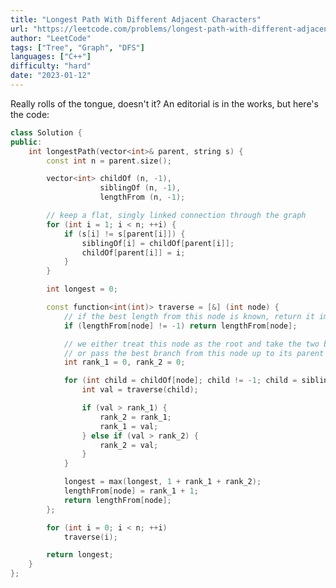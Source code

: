 ```yaml
---
title: "Longest Path With Different Adjacent Characters"
url: "https://leetcode.com/problems/longest-path-with-different-adjacent-characters/"
author: "LeetCode"
tags: ["Tree", "Graph", "DFS"]
languages: ["C++"]
difficulty: "hard"
date: "2023-01-12"
---
```


Really rolls of the tongue, doesn't it? An editorial is in the works, but here's the code:

```cpp
class Solution {
public:
    int longestPath(vector<int>& parent, string s) {
        const int n = parent.size();

        vector<int> childOf (n, -1),
                    siblingOf (n, -1),
                    lengthFrom (n, -1);

        // keep a flat, singly linked connection through the graph
        for (int i = 1; i < n; ++i) {
            if (s[i] != s[parent[i]]) {
                siblingOf[i] = childOf[parent[i]];
                childOf[parent[i]] = i;
            }
        }

        int longest = 0;

        const function<int(int)> traverse = [&] (int node) {
            // if the best length from this node is known, return it immediately
            if (lengthFrom[node] != -1) return lengthFrom[node];

            // we either treat this node as the root and take the two best of its branches,
            // or pass the best branch from this node up to its parent
            int rank_1 = 0, rank_2 = 0;

            for (int child = childOf[node]; child != -1; child = siblingOf[child]) {
                int val = traverse(child);

                if (val > rank_1) {
                    rank_2 = rank_1;
                    rank_1 = val;
                } else if (val > rank_2) {
                    rank_2 = val;
                }
            }

            longest = max(longest, 1 + rank_1 + rank_2);
            lengthFrom[node] = rank_1 + 1;
            return lengthFrom[node];
        };

        for (int i = 0; i < n; ++i)
            traverse(i);

        return longest;
    }
};
```
